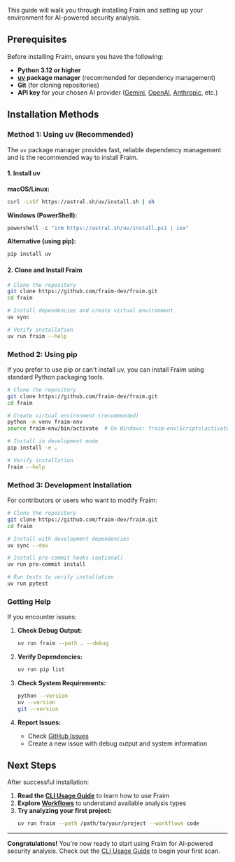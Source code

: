 This guide will walk you through installing Fraim and setting up your environment for AI-powered security analysis.

## Prerequisites

Before installing Fraim, ensure you have the following:

- **Python 3.12 or higher**
- **[uv](https://docs.astral.sh/uv/) package manager** (recommended for dependency management)
- **Git** (for cloning repositories)
- **API key** for your chosen AI provider ([Gemini](https://aistudio.google.com/app/apikey), [OpenAI](https://platform.openai.com/api-keys), [Anthropic](https://docs.anthropic.com/en/api/admin-api/apikeys/get-api-key), etc.)

## Installation Methods

### Method 1: Using uv (Recommended)

The `uv` package manager provides fast, reliable dependency management and is the recommended way to install Fraim.

#### 1. Install uv

**macOS/Linux:**
```bash
curl -LsSf https://astral.sh/uv/install.sh | sh
```

**Windows (PowerShell):**
```powershell
powershell -c "irm https://astral.sh/uv/install.ps1 | iex"
```

**Alternative (using pip):**
```bash
pip install uv
```

#### 2. Clone and Install Fraim

```bash
# Clone the repository
git clone https://github.com/fraim-dev/fraim.git
cd fraim

# Install dependencies and create virtual environment
uv sync

# Verify installation
uv run fraim --help
```

### Method 2: Using pip

If you prefer to use pip or can't install uv, you can install Fraim using standard Python packaging tools.

```bash
# Clone the repository
git clone https://github.com/fraim-dev/fraim.git
cd fraim

# Create virtual environment (recommended)
python -m venv fraim-env
source fraim-env/bin/activate  # On Windows: fraim-env\Scripts\activate

# Install in development mode
pip install -e .

# Verify installation
fraim --help
```

### Method 3: Development Installation

For contributors or users who want to modify Fraim:

```bash
# Clone the repository
git clone https://github.com/fraim-dev/fraim.git
cd fraim

# Install with development dependencies
uv sync --dev

# Install pre-commit hooks (optional)
uv run pre-commit install

# Run tests to verify installation
uv run pytest
```

### Getting Help

If you encounter issues:

1. **Check Debug Output:**
   ```bash
   uv run fraim --path . --debug
   ```

2. **Verify Dependencies:**
   ```bash
   uv run pip list
   ```

3. **Check System Requirements:**
   ```bash
   python --version
   uv --version
   git --version
   ```

4. **Report Issues:**
   - Check [GitHub Issues](https://github.com/fraim-dev/fraim/issues)
   - Create a new issue with debug output and system information

## Next Steps

After successful installation:

1. **Read the [CLI Usage Guide](cli-usage.md)** to learn how to use Fraim
2. **Explore [Workflows](workflows/workflows.md)** to understand available analysis types
3. **Try analyzing your first project:**
   ```bash
   uv run fraim --path /path/to/your/project --workflows code
   ```

---

**Congratulations!** You're now ready to start using Fraim for AI-powered security analysis. Check out the [CLI Usage Guide](cli-usage.md) to begin your first scan. 